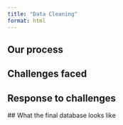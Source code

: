 ```yaml
---
title: "Data Cleaning"
format: html
---
```


## Our process

## Challenges faced

## Response to challenges

## What the final database looks like